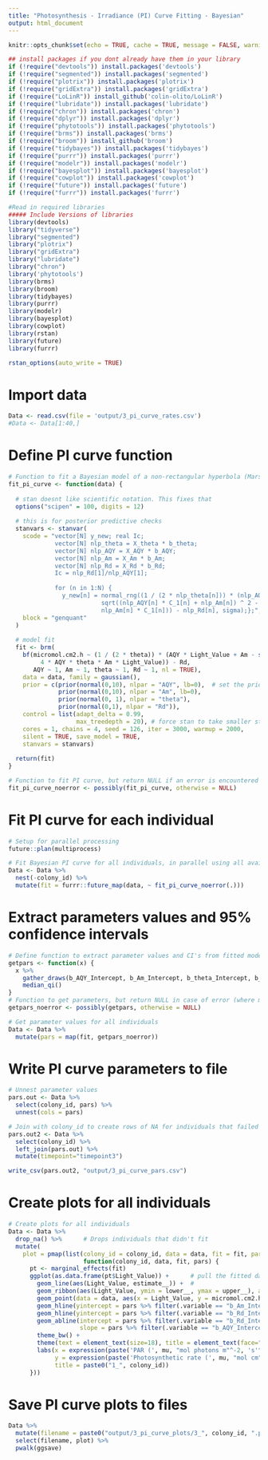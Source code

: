 ```yaml
---
title: "Photosynthesis - Irradiance (PI) Curve Fitting - Bayesian"
output: html_document
---
```


```r
knitr::opts_chunk$set(echo = TRUE, cache = TRUE, message = FALSE, warning = FALSE)
```

```r
## install packages if you dont already have them in your library
if (!require("devtools")) install.packages('devtools') 
if (!require("segmented")) install.packages('segmented') 
if (!require("plotrix")) install.packages('plotrix') 
if (!require("gridExtra")) install.packages('gridExtra') 
if (!require("LoLinR")) install_github('colin-olito/LoLinR') 
if (!require("lubridate")) install.packages('lubridate') 
if (!require("chron")) install.packages('chron') 
if (!require("dplyr")) install.packages('dplyr') 
if (!require("phytotools")) install.packages('phytotools') 
if (!require("brms")) install.packages('brms') 
if (!require("broom")) install_github('broom') 
if (!require("tidybayes")) install.packages('tidybayes') 
if (!require("purrr")) install.packages('purrr') 
if (!require("modelr")) install.packages('modelr') 
if (!require("bayesplot")) install.packages('bayesplot') 
if (!require("cowplot")) install.packages('cowplot') 
if (!require("future")) install.packages('future') 
if (!require("furrr")) install.packages('furrr') 

#Read in required libraries
##### Include Versions of libraries
library(devtools)
library("tidyverse")
library("segmented")
library("plotrix")
library("gridExtra")
library("lubridate")
library("chron")
library('phytotools')
library(brms)
library(broom)
library(tidybayes)
library(purrr)
library(modelr)
library(bayesplot)
library(cowplot)
library(rstan)
library(future)
library(furrr)

rstan_options(auto_write = TRUE)
```

# Import data
```r
Data <- read.csv(file = 'output/3_pi_curve_rates.csv')
#Data <- Data[1:40,]
```

# Define PI curve function
```r
# Function to fit a Bayesian model of a non-rectangular hyperbola (Marshall & Biscoe, 1980)
fit_pi_curve <- function(data) {
  
  # stan doesnt like scientific notation. This fixes that
  options("scipen" = 100, digits = 12) 
  
  # this is for posterior predictive checks
  stanvars <- stanvar(
    scode = "vector[N] y_new; real Ic;
             vector[N] nlp_theta = X_theta * b_theta;
             vector[N] nlp_AQY = X_AQY * b_AQY; 
             vector[N] nlp_Am = X_Am * b_Am;
             vector[N] nlp_Rd = X_Rd * b_Rd;
             Ic = nlp_Rd[1]/nlp_AQY[1];
  
             for (n in 1:N) {
               y_new[n] = normal_rng((1 / (2 * nlp_theta[n])) * (nlp_AQY[n] * C_1[n] + nlp_Am[n] -       
                          sqrt((nlp_AQY[n] * C_1[n] + nlp_Am[n]) ^ 2 - 4 * nlp_AQY[n] * nlp_theta[n] * 
                          nlp_Am[n] * C_1[n])) - nlp_Rd[n], sigma);};",
    block = "genquant"
  )
  
  # model fit
  fit <- brm(
    bf(micromol.cm2.h ~ (1 / (2 * theta)) * (AQY * Light_Value + Am - sqrt((AQY * Light_Value + Am)^2 - 
         4 * AQY * theta * Am * Light_Value)) - Rd,
       AQY ~ 1, Am ~ 1, theta ~ 1, Rd ~ 1, nl = TRUE), 
    data = data, family = gaussian(), 
    prior = c(prior(normal(0,10), nlpar = "AQY", lb=0),  # set the priors
              prior(normal(0,10), nlpar = "Am", lb=0),
              prior(normal(0, 1), nlpar = "theta"),
              prior(normal(0,1), nlpar = "Rd")),
    control = list(adapt_delta = 0.99, 
                   max_treedepth = 20), # force stan to take smaller steps to reduce divergent errors
    cores = 1, chains = 4, seed = 126, iter = 3000, warmup = 2000, 
    silent = TRUE, save_model = TRUE, 
    stanvars = stanvars)
  
  return(fit)
} 

# Function to fit PI curve, but return NULL if an error is encountered
fit_pi_curve_noerror <- possibly(fit_pi_curve, otherwise = NULL)
```

# Fit PI curve for each individual
```r
# Setup for parallel processing
future::plan(multiprocess)

# Fit Bayesian PI curve for all individuals, in parallel using all available cores
Data <- Data %>%
  nest(-colony_id) %>%
  mutate(fit = furrr::future_map(data, ~ fit_pi_curve_noerror(.)))
```

# Extract parameters values and 95% confidence intervals
```r
# Define function to extract parameter values and CI's from fitted model object
getpars <- function(x) {
  x %>% 
    gather_draws(b_AQY_Intercept, b_Am_Intercept, b_theta_Intercept, b_Rd_Intercept, sigma, Ic) %>%
    median_qi()
}
# Function to get parameters, but return NULL in case of error (where model fitting failed)
getpars_noerror <- possibly(getpars, otherwise = NULL)

# Get parameter values for all individuals
Data <- Data %>%
  mutate(pars = map(fit, getpars_noerror))
```

# Write PI curve parameters to file
```r
# Unnest parameter values
pars.out <- Data %>%
  select(colony_id, pars) %>%
  unnest(cols = pars)

# Join with colony_id to create rows of NA for individuals that failed Bayesian fitting
pars.out2 <- Data %>% 
  select(colony_id) %>%
  left_join(pars.out) %>%
  mutate(timepoint="timepoint3")

write_csv(pars.out2, "output/3_pi_curve_pars.csv")
```

# Create plots for all individuals
```r
# Create plots for all individuals
Data <- Data %>%
  drop_na() %>%      # Drops individuals that didn't fit
  mutate(
    plot = pmap(list(colony_id = colony_id, data = data, fit = fit, pars = pars),
                     function(colony_id, data, fit, pars) {
      pt <- marginal_effects(fit)
      ggplot(as.data.frame(pt$Light_Value)) +      # pull the fitted data
        geom_line(aes(Light_Value, estimate__)) +  #
        geom_ribbon(aes(Light_Value, ymin = lower__, ymax = upper__), alpha = 0.3) +
        geom_point(data = data, aes(x = Light_Value, y = micromol.cm2.h)) +    # add the raw data
        geom_hline(yintercept = pars %>% filter(.variable == "b_Am_Intercept") %>% pull(.value), lty = 2) +
        geom_hline(yintercept = pars %>% filter(.variable == "b_Rd_Intercept") %>% pull(.value) * -1, lty = 2) +
        geom_abline(intercept = pars %>% filter(.variable == "b_Rd_Intercept") %>% pull(.value) * -1,
                    slope = pars %>% filter(.variable == "b_AQY_Intercept") %>% pull(.value), lty = 2) +
        theme_bw() +
        theme(text = element_text(size=18), title = element_text(face="italic")) +
        labs(x = expression(paste('PAR (', mu, "mol photons m"^-2, 's'^-1,")")),
             y = expression(paste('Photosynthetic rate (', mu, "mol cm"^-2, 'h'^-1,")")),
             title = paste0("1_", colony_id))
      }))
```

# Save PI curve plots to files
```r
Data %>%
  mutate(filename = paste0("output/3_pi_curve_plots/3_", colony_id, ".pdf")) %>%
  select(filename, plot) %>%
  pwalk(ggsave)
```


